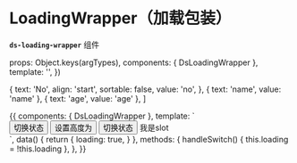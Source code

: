 
<DocsStyle />

<Meta
  title="集成组件/LoadingWrapper（加载包装组件）"
  component={DsLoadingWrapper}
/>

# LoadingWrapper（加载包装）

**`ds-loading-wrapper`** 组件

  props: Object.keys(argTypes),
  components: { DsLoadingWrapper },
  template: '<ds-v-table v-bind="$props" />',
})


  {
    text: 'No',
    align: 'start',
    sortable: false,
    value: 'no',
  },
  { text: 'name', value: 'name' },
  { text: 'age', value: 'age' },
]

<Preview>
  <Story name="基本使用">
    {{
      components: { DsLoadingWrapper },
      template: `
        <div>
          <button @click="handleSwitch">切换状态</button>
          <button @click="handleSwitch">设置高度为</button>
          <button @click="handleSwitch">切换状态</button>
          <ds-loading-wrapper :loading="loading" height="200px"> 我是slot </ds-loading-wrapper>
        </div>
      `,
      data() {
        return {
          loading: true,
        }
      },
      methods: {
        handleSwitch() {
          this.loading = !this.loading
        },
      },
    }}
  </Story>
</Preview>

<ArgsTable of={DsLoadingWrapper} />
